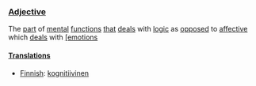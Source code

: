 ===[[Adjective]]===

The [[part]] of [[mental]] [[function]]s [[that]] [[deal]]s with [[logic]] as [[oppose]]d to [[affective]] which [[deals]] with [[[emotion]]s

==== [[Translations]] ====

*[[Finnish]]: [[kognitiivinen]]